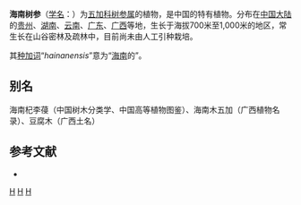 {{Speciesbox
| genus = Dendropanax
| species = hainanensis
| authority = (Merr. et [[陈焕镛|Chun]]) Chun, 1940
}}

'''海南树参'''（[[学名|学名]]：{{lang|la|''Dendropanax hainanensis''}}）为[[五加科|五加科]][[树参属|树参属]]的植物，是中国的特有植物。分布在[[中国大陆|中国大陆]]的[[贵州|贵州]]、[[湖南|湖南]]、[[云南|云南]]、[[广东|广东]]、[[广西|广西]]等地，生长于海拔700米至1,000米的地区，常生长在山谷密林及疏林中，目前尚未由人工引种栽培。

其[[种加词|种加词]]“''hainanensis''”意为“[[海南|海南]]的”。

== 别名 ==
海南杞李葠（中国树木分类学、中国高等植物图鉴）、海南木五加（广西植物名录）、豆腐木（广西土名）

== 参考文献 ==
<div class="references-small">
* {{cite web| url =http://www.bioinfo.cn/db05/KmzwSpecies.php?action=view&id=872| title =海南树参| work =《中国高等植物数据库全库》| publisher =中国科学院微生物研究所| author =昆明植物研究所| accessdate =2009-02-21| deadurl =yes| archiveurl =https://web.archive.org/web/20160305014550/http://www.bioinfo.cn/db05/KmzwSpecies.php?action=view&id=872| archivedate =2016-03-05}}
</div>
{{Taxonbar|from=Q11149972}}

[[Category:树参属|H]]
[[Category:中国特有植物|H]]
[[Category:1940年描述的植物|H]]


{{Apiales-stub}}